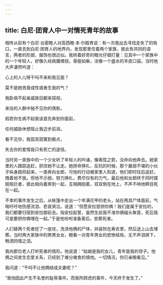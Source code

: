 ```yaml
---
---
---
```

title: 白尼·团育人中一对情死青年的故事
---




相传从前有个白尼·台密睦人对高西睦·本·尔殿育说：有一次我出去寻找走失了的牲口，一直去到白尼·团育人的地界内，发现那里住着两个家族，彼此有共同的语言，两者的形貌、服饰也很近似。我转着好奇的眼光仔细打量：见其中一个家族中的一个年轻人，好像久经病魔缠绕，骨瘦如柴，活像一个盛水的羊皮口袋。当时他大声凄然吟道：

心上的人儿呀干吗不来和我见面？

莫不是她吝啬成性或者生我的气？

我卧病不起亲戚故旧都来探视，

来往的人群中独不见你的倩影。

假若你生病不起我该首先奔到你面前，

任何威胁休想阻止我迈步前进。

看不见你，我孤苦寂寞到极点，

失去你的爱情我只有死亡的途径。

当时另一家族中的一个少女听了年轻人的吟诵，像离弦之箭，没命向他奔去。她家里的人跟踪追赶，抓住她不让走。她拼命挣扎、反抗的时候，那个羸弱不堪的小伙子纵身跳将起来，一直奔向女郎，可他的行动被家里人知道，他们即时往后追赶，拽着他不放。但他不示弱，努力挣扎，费尽仅有的力气，最后他和女郎终于同时摆脱阻拦者，彼此相向着奔到一起，互相拥抱着，双双倒在地上，不声不响地瞑目死在一起。

不幸的事件发生之后，从帐篷中走出一个年满花甲的老头，站在两具尸体面前，气喘吁吁地伤感流泪、悲哀哭泣。说道：“但愿安拉慈悯你俩！我们是属于安拉的，我们都要归宿到安拉御前去。指安拉起誓，虽然生前我不准你俩碰头聚首，死后我可是要把你俩埋在一起。”于是他吩咐准备善后，安葬死者。

人们替两个死者挖了一座坟，洗涤他俩的尸体，并装殓在寿衣里，然后送上山去埋葬。当时两大家族中的男男女女，眼看一对青年男女的悲惨结局，无不声泪俱下，畅洒同情之泪。

我向那位老人打听死者的情形。他说道：“姑娘是我的女儿，青年是我的侄子。他俩之间发生恋爱关系，已经到了难分难舍的境地。一切情况，你已亲眼看见。”

我问道：“干吗不让他俩结成夫妻呢？”

“我怕因此产生不名誉的耻辱事件。而我所顾虑的事件，今天终于发生了。”